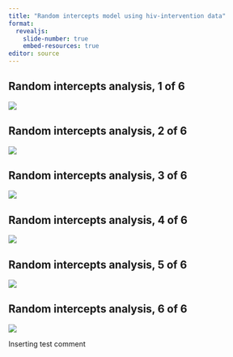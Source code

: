 ```yaml
---
title: "Random intercepts model using hiv-intervention data"
format: 
  revealjs:
    slide-number: true
    embed-resources: true
editor: source
---
```


## Random intercepts analysis, 1 of 6

![](../images/hiv-intervention-analysis-01.png "")

::: notes

:::

## Random intercepts analysis, 2 of 6

![](../images/hiv-intervention-analysis-02.png "")

::: notes

:::

## Random intercepts analysis, 3 of 6

![](../images/hiv-intervention-analysis-03.png "")

::: notes

:::

## Random intercepts analysis, 4 of 6

![](../images/hiv-intervention-analysis-04.png "")

::: notes

:::

## Random intercepts analysis, 5 of 6

![](../images/hiv-intervention-analysis-05.png "")

::: notes

:::

## Random intercepts analysis, 6 of 6

![](../images/hiv-intervention-analysis-06.png "")

::: notes

Inserting test comment

:::

